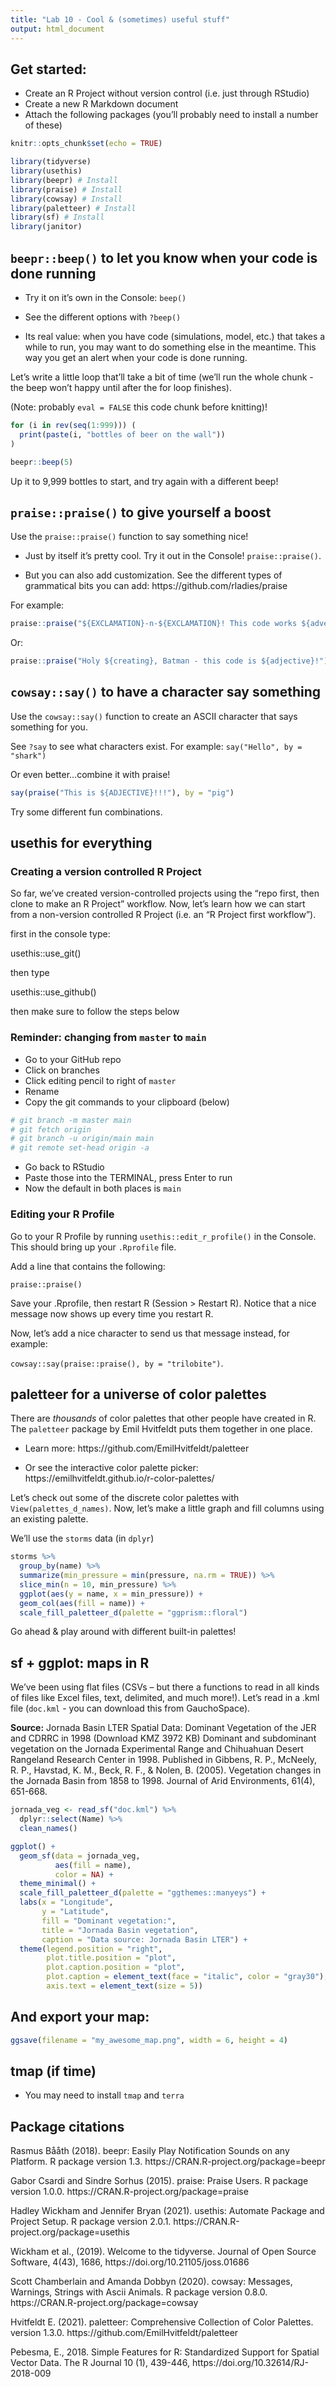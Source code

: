```yaml
---
title: "Lab 10 - Cool & (sometimes) useful stuff"
output: html_document
---
```


## Get started:

- Create an R Project without version control (i.e. just through RStudio)
- Create a new R Markdown document
- Attach the following packages (you'll probably need to install a number of these)

```r
knitr::opts_chunk$set(echo = TRUE)
```

```r
library(tidyverse)
library(usethis)
library(beepr) # Install
library(praise) # Install
library(cowsay) # Install
library(paletteer) # Install
library(sf) # Install
library(janitor)
```

## `beepr::beep()` to let you know when your code is done running

- Try it on it's own in the Console: `beep()`

- See the different options with `?beep()`

- Its real value: when you have code (simulations, model, etc.) that takes a while to run, you may want to do something else in the meantime. This way you get an alert when your code is done running. 

Let's write a little loop that'll take a bit of time (we'll run the whole chunk - the beep won't happy until after the for loop finishes).  

(Note: probably `eval = FALSE` this code chunk before knitting)!

```r

for (i in rev(seq(1:999))) (
  print(paste(i, "bottles of beer on the wall"))
) 

beepr::beep(5)
```

Up it to 9,999 bottles to start, and try again with a different beep! 

## `praise::praise()` to give yourself a boost

Use the `praise::praise()` function to say something nice! 

- Just by itself it's pretty cool. Try it out in the Console! `praise::praise()`.

- But you can also add customization. See the different types of grammatical bits you can add: https://github.com/rladies/praise

For example: 

```r
praise::praise("${EXCLAMATION}-n-${EXCLAMATION}! This code works ${adverb_manner}!")
```

Or:

```r
praise::praise("Holy ${creating}, Batman - this code is ${adjective}!")
```

## `cowsay::say()` to have a character say something

Use the `cowsay::say()` function to create an ASCII character that says something for you. 

See `?say` to see what characters exist. For example: `say("Hello", by = "shark")`

Or even better...combine it with praise! 

```r
say(praise("This is ${ADJECTIVE}!!!"), by = "pig")
```


Try some different fun combinations. 

## usethis for everything

### Creating a version controlled R Project

So far, we've created version-controlled projects using the "repo first, then clone to make an R Project" workflow. Now, let's learn how we can start from a non-version controlled R Project (i.e. an "R Project first workflow"). 

first in the console type:

usethis::use_git()

then type 

usethis::use_github()

then make sure to follow the steps below

### Reminder: changing from `master` to `main`

- Go to your GitHub repo
- Click on branches
- Click editing pencil to right of `master`
- Rename
- Copy the git commands to your clipboard (below)

```bash
# git branch -m master main
# git fetch origin
# git branch -u origin/main main
# git remote set-head origin -a
```

- Go back to RStudio
- Paste those into the TERMINAL, press Enter to run
- Now the default in both places is `main`

### Editing your R Profile

Go to your R Profile by running `usethis::edit_r_profile()` in the Console. This should bring up your `.Rprofile` file. 

Add a line that contains the following: 

`praise::praise()`

Save your .Rprofile, then restart R (Session > Restart R). Notice that a nice message now shows up every time you restart R. 

Now, let's add a nice character to send us that message instead, for example: 

`cowsay::say(praise::praise(), by = "trilobite")`.

## paletteer for a universe of color palettes

There are *thousands* of color palettes that other people have created in R. The `paletteer` package by Emil Hvitfeldt puts them together in one place. 

- Learn more: https://github.com/EmilHvitfeldt/paletteer

- Or see the interactive color palette picker: https://emilhvitfeldt.github.io/r-color-palettes/

Let's check out some of the discrete color palettes with `View(palettes_d_names)`. Now, let's make a little graph and fill columns using an existing palette. 

We'll use the `storms` data (in `dplyr`)

```r

storms %>% 
  group_by(name) %>% 
  summarize(min_pressure = min(pressure, na.rm = TRUE)) %>% 
  slice_min(n = 10, min_pressure) %>% 
  ggplot(aes(y = name, x = min_pressure)) +
  geom_col(aes(fill = name)) +
  scale_fill_paletteer_d(palette = "ggprism::floral")

```
Go ahead & play around with different built-in palettes! 

## sf + ggplot: maps in R 

We've been using flat files (CSVs -- but there a functions to read in all kinds of files like Excel files, text, delimited, and much more!). Let's read in a .kml file (`doc.kml` - you can download this from GauchoSpace). 

**Source:** Jornada Basin LTER Spatial Data: Dominant Vegetation of the JER and CDRRC in 1998 (Download KMZ 3972 KB) Dominant and subdominant vegetation on the Jornada Experimental Range and Chihuahuan Desert Rangeland Research Center in 1998. Published in Gibbens, R. P., McNeely, R. P., Havstad, K. M., Beck, R. F., & Nolen, B. (2005). Vegetation changes in the Jornada Basin from 1858 to 1998. Journal of Arid Environments, 61(4), 651-668.

```r
jornada_veg <- read_sf("doc.kml") %>% 
  dplyr::select(Name) %>% 
  clean_names()

ggplot() +
  geom_sf(data = jornada_veg, 
          aes(fill = name),
          color = NA) +
  theme_minimal() +
  scale_fill_paletteer_d(palette = "ggthemes::manyeys") +
  labs(x = "Longitude",
       y = "Latitude",
       fill = "Dominant vegetation:",
       title = "Jornada Basin vegetation",
       caption = "Data source: Jornada Basin LTER") +
  theme(legend.position = "right",
        plot.title.position = "plot",
        plot.caption.position = "plot",
        plot.caption = element_text(face = "italic", color = "gray30"),
        axis.text = element_text(size = 5))
```
## And export your map: 

```r
ggsave(filename = "my_awesome_map.png", width = 6, height = 4)
```

## tmap (if time)

- You may need to install `tmap` and `terra`




## Package citations

Rasmus Bååth (2018). beepr: Easily Play Notification Sounds
  on any Platform. R package version 1.3.
  https://CRAN.R-project.org/package=beepr
  
Gabor Csardi and Sindre Sorhus (2015). praise: Praise Users.
  R package version 1.0.0.
  https://CRAN.R-project.org/package=praise
  
Hadley Wickham and Jennifer Bryan (2021). usethis: Automate
  Package and Project Setup. R package version 2.0.1.
  https://CRAN.R-project.org/package=usethis
  
Wickham et al., (2019). Welcome to the tidyverse. Journal of
  Open Source Software, 4(43), 1686,
  https://doi.org/10.21105/joss.01686
  
Scott Chamberlain and Amanda Dobbyn (2020). cowsay:
  Messages, Warnings, Strings with Ascii Animals. R package
  version 0.8.0. https://CRAN.R-project.org/package=cowsay
  
Hvitfeldt E. (2021). paletteer: Comprehensive Collection of
  Color Palettes. version 1.3.0.
  https://github.com/EmilHvitfeldt/paletteer
  
Pebesma, E., 2018. Simple Features for R: Standardized
  Support for Spatial Vector Data. The R Journal 10 (1),
  439-446, https://doi.org/10.32614/RJ-2018-009
  
